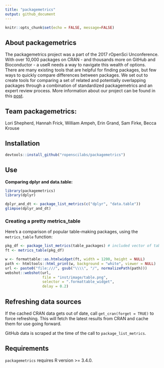 ```yaml
---
title: "packagemetrics"
output: github_document
---
```


```r
knitr::opts_chunk$set(echo = FALSE, message=FALSE)
```

## About packagemetrics 

The packagemetrics project was a part of the 2017 rOpenSci Unconference. With over 10,000 packages on CRAN - and thousands more on GitHub and Bioconductor - a useR needs a way to navigate this wealth of options. There are many existing tools that are helpful for finding packages, but few ways to quickly compare differences between packages. We set out to create tools for comparing a set of related and potentially overlapping packages through a combination of standardized packagemetrics and an expert review process.  More information about our project can be found in this [post](https://ropensci.org/blog/blog/2017/06/27/packagemetrics).

## Team packagemetrics:

Lori Shepherd, Hannah Frick, William Ampeh, Erin Grand, Sam Firke, Becca Krouse

## Installation
```r
devtools::install_github("ropenscilabs/packagemetrics")
```

## Use

**Comparing dplyr and data.table:**

```r
library(packagemetrics)
library(dplyr)

dplyr_and_dt <- package_list_metrics(c("dplyr", "data.table"))
glimpse(dplyr_and_dt)
```

### Creating a pretty metrics_table

Here's a comparison of popular table-making packages, using the `metrics_table` function:

```r
pkg_df <- package_list_metrics(table_packages) # included vector of table pkgs
ft <- metrics_table(pkg_df)
```

```r
w <- formattable::as.htmlwidget(ft, width = 1200, height = NULL)
path <- htmltools::html_print(w, background = "white", viewer = NULL)
url <- paste0("file:///", gsub("\\\\", "/", normalizePath(path)))
webshot::webshot(url,
                 file = "inst/image/table.png",
                 selector = ".formattable_widget",
                 delay = 0.2)
```

## Refreshing data sources

If the cached CRAN data gets out of date, call `get_cran(forget = TRUE)` to force refreshing.  This will fetch the latest results from CRAN and cache them for use going forward.

GitHub data is scraped at the time of the call to `package_list_metrics`.

## Requirements

```packagemetrics``` requires R version >= 3.4.0.
